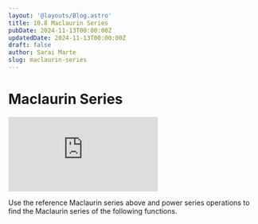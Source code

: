```yaml
---
layout: '@layouts/Blog.astro'
title: 10.8 Maclaurin Series
pubDate: 2024-11-13T00:00:00Z
updatedDate: 2024-11-13T00:00:00Z 
draft: false
author: Sarai Marte
slug: maclaurin-series
---
```




<RuleBox>
<h1> Maclaurin Series</h1>

<Latex formula=" e^x = \sum\limits_{n=0}^{\infty} \frac{x^n}{n!} = 1 + x + \frac{x^2}{2!} + \frac{x^3}{3!} + \frac{x^4}{4!} + \dots " />

<Latex formula=" \sin(x) = \sum\limits_{n=0}^{\infty} \frac{(-1)^n x^{2n+1}}{(2n+1)!} = x - \frac{x^3}{3!} + \frac{x^5}{5!} - \frac{x^7}{7!} + \dots " />

<Latex formula=" \cos(x) = \sum\limits_{n=0}^{\infty} \frac{(-1)^n x^{2n}}{(2n)!} = 1 - \frac{x^2}{2!} + \frac{x^4}{4!} - \frac{x^6}{6!} + \dots " />

<Latex formula=" \arctan(x) = \sum\limits_{n=0}^{\infty} \frac{(-1)^n x^{2n+1}}{2n+1} = x - \frac{x^3}{3} + \frac{x^5}{5} - \frac{x^7}{7} + \dots " />

<Latex formula=" \frac{1}{1 - x} = \sum\limits_{n=0}^{\infty} x^n = 1 + x + x^2 + x^3 + x^4 + \dots \quad \text{for } |x| < 1 " />

<iframe src="https://www.youtube.com/embed/SapeR4q-jUc?si=0D8yoyhCu_1Ckn5F" title="YouTube video player" frameborder="0" allow="accelerometer; autoplay; clipboard-write; encrypted-media; gyroscope; picture-in-picture; web-share" referrerpolicy="strict-origin-when-cross-origin" allowfullscreen></iframe>

</RuleBox>

Use the reference Maclaurin series above and power series operations to find the Maclaurin series of the following functions. 

<Problem n = "1">

<Latex formula="f(x) = x \cos(x) - \sin(2x)" />
</Problem>

<Problem n = "2">
<Latex formula="f(x) = e^{-x^3} - 1 + x^3" />
</Problem>

<Problem n = "3">
<Latex formula="f(x) = x^5 \cos(3x^7)" />
</Problem>


<Problem n = "4">
<Latex formula="f(x) = \frac{5}{3} + 7x" />
</Problem>


